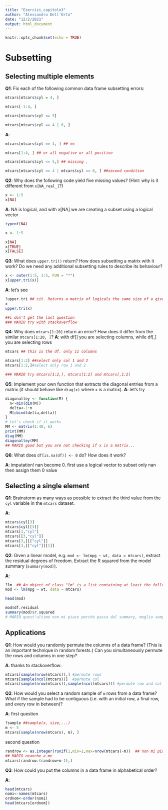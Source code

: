 ```yaml
---
title: "Esercizi_capitolo3"
author: "Alessandro Dell'Orto"
date: "12/2/2021"
output: html_document
---
```


```r
knitr::opts_chunk$set(echo = TRUE)
```

# Subsetting 

## Selecting multiple elements

__[Q1]{.Q}__: Fix each of the following common data frame subsetting errors:

```r
mtcars[mtcars$cyl = 4, ]

mtcars[-1:4, ]

mtcars[mtcars$cyl <= 5]

mtcars[mtcars$cyl == 4 | 6, ]

```
__[A]{.solved}__: 
```r
mtcars[mtcars$cyl == 4, ] ## ==

mtcars[1:4, ] ## or all negative or all positive

mtcars[mtcars$cyl <= 5,] ## missing ,

mtcars[mtcars$cyl == 4 | mtcars$cyl == 6, ] ##second condition

```



__[Q2]{.Q}__: Why does the following code yield five missing values? (Hint: why is it different from `x[NA_real_]`?)

```r
x <- 1:5
x[NA]
```

__[A]{.solved}__: NA is logical, and with x[NA] we are creating a subset using a logical vector

```r
typeof(NA)

x <- 1:5

x[NA]
x[TRUE]
x[FALSE]

```

__[Q3]{.Q}__: What does `upper.tri()` return? How does subsetting a matrix with it work? Do we need any additional subsetting rules to describe its behaviour?

```r
x <- outer(1:5, 1:5, FUN = "*")
x[upper.tri(x)]
```

__[A]{.solved}__: let's see
```r
?upper.tri ## cit. Returns a matrix of logicals the same size of a given matrix with entries TRUE in the lower or upper triangle.
x
upper.tri(x)

##i don't get the last question
### MARIO try with stackoverflow
```


__[Q4]{.Q}__: Why does `mtcars[1:20]` return an error? How does it differ from the similar `mtcars[1:20, ]`?
__[A]{.solved}__: with df[] you are selecting columns, while df[,] you are selecting rows 
```r
mtcars ## this is the df. only 11 columns
```
```r
mtcars[1:2] ##select only col 1 and 2
mtcars[1:2,]#select only row 1 and 2

### MARIO try mtcars[1:2,], mtcars[1:2] and mtcars[,1:2] 
```



__[Q5]{.Q}__: Implement your own function that extracts the diagonal entries from a matrix (it should behave like `diag(x)` where `x` is a matrix).
__[A]{.solved}__: let's try
```r
diagonalley <- function(M) {
  n<-min(dim(M))
  delta<-1:n
  M[cbind(delta,delta)]
}
# Let's check if it works
MM <- matrix(1:48, 6)
print(MM)
diag(MM)
diagonalley(MM)
## MARIO good but you are not checking if x is a matrix...
```


__[Q6]{.Q}__: What does `df[is.na(df)] <- 0` do? How does it work?

__[A]{.solved}__: imputation! nan become 0. first use a logical vector to subset only nan then assign them 0 value

## Selecting a single element

__[Q1]{.Q}__: Brainstorm as many ways as possible to extract the third value from the `cyl` variable in the `mtcars` dataset.

__[A]{.solved}__:

```r

mtcars$cyl[3]
mtcars$cyl[[3]]
mtcars[3,"cyl"]
mtcars[[3,"cyl"]]
mtcars[3,][["cyl"]]
mtcars[3,]["cyl"][[1]]
```

__[Q2]{.Q}__: Given a linear model, e.g. `mod <- lm(mpg ~ wt, data = mtcars)`, extract the residual degrees of freedom. Extract the R squared from the model summary (`summary(mod)`).

__[A]{.solved}__: 

```r
?lm  ## An object of class "lm" is a list containing at least the following components:...
mod <- lm(mpg ~ wt, data = mtcars)

head(mod)
```

```r
mod$df.residual
summary(mod)$r.squared
# MARIO quest'ultimo non mi piace perchè passa dal summary, meglio sempre estralo direttamente
```

\stepcounter{section}
## Applications

__[Q1]{.Q}__: How would you randomly permute the columns of a data frame? (This is an important technique in random forests.) Can you simultaneously permute the rows and columns in one step?

__[A]{.solved}__: thanks to stackoverflow:

```r
mtcars[sample(nrow(mtcars)),] #permute rows
mtcars[sample(ncol(mtcars))]  #permute col
mtcars[sample(nrow(mtcars)),sample(ncol(mtcars))] #permute row and col

```

__[Q2]{.Q}__: How would you select a random sample of `m` rows from a data frame? What if the sample had to be contiguous (i.e. with an initial row, a final row, and every row in between)?

__[A]{.solved}__: first question 

```r
?sample ##sample(x, size,...)
m <- 5
mtcars[sample(nrow(mtcars), m), ]
```
second question

```r
randrow <- as.integer(runif(1,min=1,max=nrow(mtcars)-m))  ## non mi piace
## MARIO neanche a me
mtcars[randrow:(randrow+m-1),]
```

__[Q3]{.Q}__: How could you put the columns in a data frame in alphabetical order?

__[A]{.solved}__:
```r
head(mtcars)
nomi<-names(mtcars)
ordnom<-order(nomi)
head(mtcars[ordnom])
```
